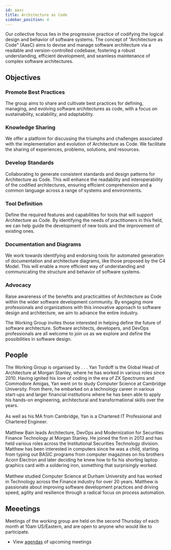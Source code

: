 ```yaml
---
id: aasc
title: Architecture as Code
sidebar_position: 4
---
```


Our collective focus lies in the progressive practice of codifying the logical design and behavior of software systems. The concept of "Architecture as Code" (AasC) aims to devise and manage software architecture via a readable and version-controlled codebase, fostering a robust understanding, efficient development, and seamless maintenance of complex software architectures.

## Objectives

### Promote Best Practices
The group aims to share and cultivate best practices for defining, managing, and evolving software architectures as code, with a focus on sustainability, scalability, and adaptability.

### Knowledge Sharing
We offer a platform for discussing the triumphs and challenges associated with the implementation and evolution of Architecture as Code. We facilitate the sharing of experiences, problems, solutions, and resources.

### Develop Standards
Collaborating to generate consistent standards and design patterns for Architecture as Code. This will enhance the readability and interoperability of the codified architectures, ensuring efficient comprehension and a common language across a range of systems and environments.

### Tool Definition
Define the required features and capabilities for tools that will support Architecture as Code. By identifying the needs of practitioners in this field, we can help guide the development of new tools and the improvement of existing ones.

### Documentation and Diagrams
We work towards identifying and endorsing tools for automated generation of documentation and architecture diagrams, like those proposed by the C4 Model. This will enable a more efficient way of understanding and communicating the structure and behavior of software systems.

### Advocacy
Raise awareness of the benefits and practicalities of Architecture as Code within the wider software development community. By engaging more professionals and organizations with this innovative approach to software design and architecture, we aim to advance the entire industry.

The Working Group invites those interested in helping define the future of software architecture. Software architects, developers, and DevOps professionals are all welcome to join us as we explore and define the possibilities in software design.

## People
The Working Group is organised by . . .
<Bio name="Yan Tordoff" organisation="Morgan Stanley" image="https://avatars.githubusercontent.com/u/71541861?v=4">
    Yan Tordoff is the Global Head of Architecture at Morgan Stanley, where he has worked in various roles since 2010.  Having ignited his love of coding in the era of ZX Spectrums and Commodore Amigas, Yan went on to study Computer Science at Cambridge University. From there, he embarked on a technology career in various start-ups and larger financial institutions where he has been able to apply his hands-on engineering, architectural and transformational skills over the years.
    <br/><br/>
    As well as his MA from Cambridge, Yan is a Chartered IT Professional and Chartered Engineer.
</Bio>
<br/><br/>
<Bio name="Matthew Bain" organisation="Morgan Stanley" image="https://avatars.githubusercontent.com/u/66839492?v=4">
    Matthew Bain leads Architecture, DevOps and Modernization for Securities Finance Technology at Morgan Stanley. He joined the firm in 2013 and has held various roles across the Institutional Securities Technology division. Matthew has been interested in computers since he was a child, starting from typing out BASIC programs from computer magazines on his brothers Acorn Electron and later deciding he knew how to fix his shorting laptop graphics card with a soldering iron, something that surprisingly worked.
    <br/><br/>
    Matthew studied Computer Science at Durham University and has worked in Technology across the Finance industry for over 20 years. Matthew is passionate about improving software development practices and driving speed, agility and resilience through a radical focus on process automation.
</Bio>

## Meeetings
Meetings of the working group are held on the second Thursday of each month at 10am US/Eastern, and are open to anyone who would like to participate.

* View [agendas](https://github.com/finos/devops-automation/issues?q=is%3Aopen+label%3Ameeting+label%3Aarchitecture-as-code) of upcoming meetings
